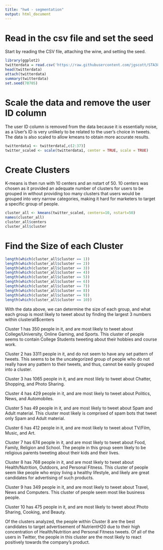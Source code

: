 ```yaml
---
title: "hw4 - segmentation"
output: html_document
---
```


# Read in the csv file and set the seed
Start by reading the CSV file, attaching the wine, and setting the seed.
```r
library(ggplot2)
twitterdata = read.csv('https://raw.githubusercontent.com/jgscott/STA380/master/data/social_marketing.csv',header=TRUE)
head(twitterdata)
attach(twitterdata)
summary(twitterdata)
set.seed(78705)
```

# Scale the data and remove the user ID column
The user ID column is removed from the data because it is essentially noise, as a User's ID is very unlikely to be related to the user's choice in tweets.
The data is also scaled to allow kmeans to obtain more accurate results.
```r
twitterdata1 <- twitterdata[,c(2:37)]
twitter_scaled <- scale(twitterdata1, center = TRUE, scale = TRUE)

```

# Create Clusters
K-means is then run with 10 centers and an nstart of 50.  10 centers was chosen as it provided an adequate number of clusters for users to be grouped in without providing too many clusters that users would be grouped into very narrow categories, making it hard for marketers to target a specific group of people. 
```r
cluster_all <- kmeans(twitter_scaled, centers=10, nstart=50)
names(cluster_all)
cluster_all$centers
cluster_all$cluster
```

# Find the Size of each Cluster
```r
length(which(cluster_all$cluster == 1))
length(which(cluster_all$cluster == 2))
length(which(cluster_all$cluster == 3))
length(which(cluster_all$cluster == 4))
length(which(cluster_all$cluster == 5))
length(which(cluster_all$cluster == 6))
length(which(cluster_all$cluster == 7))
length(which(cluster_all$cluster == 8))
length(which(cluster_all$cluster == 9))
length(which(cluster_all$cluster == 10))


```

With the data above, we can determine the size of each group, and what each group is most likely to tweet about by finding the largest 3 numbers within clusterall$centers

Cluster 1 has 350 people in it, and are most likely to tweet about College/University, Online Gaming, and Sports.  This cluster of people seems to contain College Students tweeting about their hobbies and course work.

Cluster 2 has 3311 people in it, and do not seem to have any set pattern of tweets.  This seems to be the uncategorized group of people who do not really have any pattern to their tweets, and thus, cannot be easily grouped into a cluster.

Cluster 3 has 1065 people in it, and are most lilely to tweet about Chatter, Shopping, and Photo Sharing.  

Cluster 4 has 429 people in it, and are most likely to tweet about Politics, News, and Automobiles.

Cluster 5 has 49 people in it, and are most likely to tweet about Spam and Adult material.  This cluster most likely is comprised of spam bots that tweet only Spam and Adult material.

Cluster 6 has 412 people in it, and are most likely to tweet about TV/Film, Music, and Art.  

Cluster 7 has 674 people in it, and are most likely to tweet about Food, Family, Religion and School.  The people in this group seem likely to be religious parents tweeting about their kids and their lives.

Cluster 8 has 768 people in it, and are most likely to tweet about Health/Nutrition, Outdoors, and Personal Fitness.  This cluster of people seem like people who enjoy living a healthy lifestyle, and likely are great candidates for advertising of such products.

Cluster 9 has 349 people in it, and are most likely to tweet about Travel, News and Computers.  This cluster of people seem most like business people.

Cluster 10 has 475 people in it, and are most likely to tweet about Photo Sharing, Cooking, and Beauty.

Of the clusters analyzed, the people within Cluster 8 are the best candidates to target advertisement of NutrientH20 due to their high concentration of Health/Nutrition and Personal Fitness tweets.  Of all of the users in Twitter, the people in this cluster are the most likely to react positively towards the company's product.  